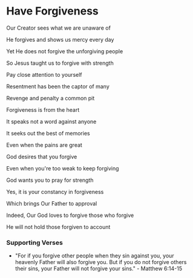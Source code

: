 # Have Forgiveness

Our Creator sees what we are unaware of

He forgives and shows us mercy every day

Yet He does not forgive the unforgiving people

So Jesus taught us to forgive with strength

Pay close attention to yourself

Resentment has been the captor of many

Revenge and penalty a common pit

Forgiveness is from the heart

It speaks not a word against anyone

It seeks out the best of memories

Even when the pains are great

God desires that you forgive

Even when you're too weak to keep forgiving

God wants you to pray for strength

Yes, it is your constancy in forgiveness

Which brings Our Father to approval

Indeed, Our God loves to forgive those who forgive

He will not hold those forgiven to account

### Supporting Verses

- "For if you forgive other people when they sin against you, your heavenly Father will also forgive you. But if you do not forgive others their sins, your Father will not forgive your sins." - Matthew 6:14-15
